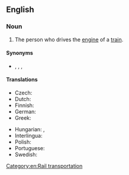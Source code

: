 ==English==
{{wikipedia|lang=en}}

===Noun===
{{en-noun}}

# {{lb|en|British|dated}} The person who drives the [[engine]] of a [[train]].

====Synonyms====
* {{l|en|railroad engineer}}, {{l|en|locomotive engineer}}, {{l|en|train driver}}, {{l|en|train operator}}

====Translations====
{{trans-top|person who drives the engine of a train}}
* Czech: {{t+|cs|strojvůdce|m}}
* Dutch: {{t+|nl|machinist|m}}
* Finnish: {{t+|fi|veturinkuljettaja}}
* German: {{t+|de|Lokomotivführer|m}}
* Greek: {{t+|el|αμαξάς|m}}
{{trans-mid}}
* Hungarian: {{t+|hu|mozdonyvezető}}, {{q|dated, folksy}} {{t+|hu|masiniszta}}
* Interlingua: {{t|ia|machinista}}
* Polish: {{t+|pl|maszynista|m}}
* Portuguese: {{t+|pt|maquinista|m|f}}
* Swedish: {{t+|sv|lokförare|c}}
{{trans-bottom}}

[[Category:en:Rail transportation]]